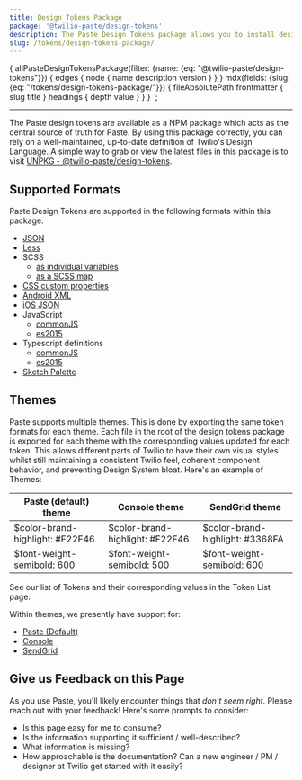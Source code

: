 ```yaml
---
title: Design Tokens Package
package: '@twilio-paste/design-tokens'
description: The Paste Design Tokens package allows you to install design tokens in a variety of different formats (Web, Mobile, etc.)
slug: /tokens/design-tokens-package/
---
```



  {
    allPasteDesignTokensPackage(filter: {name: {eq: "@twilio-paste/design-tokens"}}) {
      edges {
        node {
          name
          description
          version
        }
      }
    }
    mdx(fields: {slug: {eq: "/tokens/design-tokens-package/"}}) {
      fileAbsolutePath
      frontmatter {
        slug
        title
      }
      headings {
        depth
        value
      }
    }
  }
`;

<NormalizeComponentHeader
  categoryRoute={SidebarCategoryRoutes.TOKENS}
  githubUrl="https://github.com/twilio-labs/paste/tree/main/packages/paste-core/components/button"
  data={props.data}
/>

---

<contentwrapper>

<PageAside data={props.data.mdx} />

<content>

The Paste design tokens are available as a NPM package which acts as the central source of truth for Paste. By using this package correctly, you can rely on a well-maintained, up-to-date definition of Twilio's Design Language. A simple way to grab or view the latest files in this package is to visit [UNPKG - @twilio-paste/design-tokens](https://unpkg.com/browse/@twilio-paste/design-tokens/dist/).

## Supported Formats

Paste Design Tokens are supported in the following formats within this package:

- [JSON](https://unpkg.com/browse/@twilio-paste/design-tokens/dist/tokens.json)
- [Less](https://unpkg.com/browse/@twilio-paste/design-tokens/dist/tokens.less)
- SCSS
  - [as individual variables](https://unpkg.com/browse/@twilio-paste/design-tokens/dist/tokens.default.scss)
  - [as a SCSS map](https://unpkg.com/browse/@twilio-paste/design-tokens/dist/tokens.map.scss)
- [CSS custom properties](https://unpkg.com/browse/@twilio-paste/design-tokens/dist/tokens.custom-properties.css)
- [Android XML](https://unpkg.com/browse/@twilio-paste/design-tokens/dist/tokens.android.xml)
- [iOS JSON](https://unpkg.com/browse/@twilio-paste/design-tokens/dist/tokens.ios.json)
- JavaScript
  - [commonJS](https://unpkg.com/browse/@twilio-paste/design-tokens/dist/tokens.common.js)
  - [es2015](https://unpkg.com/browse/@twilio-paste/design-tokens/dist/tokens.es6.js)
- Typescript definitions
  - [commonJS](https://unpkg.com/browse/@twilio-paste/design-tokens/dist/tokens.common.d.ts)
  - [es2015](https://unpkg.com/browse/@twilio-paste/design-tokens/dist/tokens.es6.d.ts)
- [Sketch Palette](https://unpkg.com/browse/@twilio-paste/design-tokens/dist/sketch.sketchpalette)

## Themes

Paste supports multiple themes. This is done by exporting the same token formats for each theme. Each file in the root of the design tokens package is exported for each theme with the corresponding values updated for each token. This allows different parts of Twilio to have their own visual styles whilst still maintaining a consistent Twilio feel, coherent component behavior, and preventing Design System bloat. Here's an example of Themes:

| Paste (default) theme            | Console theme                    | SendGrid theme                   |
| -------------------------------- | -------------------------------- | -------------------------------- |
| \$color-brand-highlight: #F22F46 | \$color-brand-highlight: #F22F46 | \$color-brand-highlight: #3368FA |
| \$font-weight-semibold: 600      | \$font-weight-semibold: 500      | \$font-weight-semibold: 600      |

See our list of Tokens and their corresponding values in the <Link to="/tokens/">Token List</Link> page.

Within themes, we presently have support for:

- [Paste (Default)](https://unpkg.com/browse/@twilio-paste/design-tokens/dist/)
- [Console](https://unpkg.com/browse/@twilio-paste/design-tokens/dist/themes/console/)
- [SendGrid](https://unpkg.com/browse/@twilio-paste/design-tokens/dist/themes/sendgrid/)

## Give us Feedback on this Page

As you use Paste, you'll likely encounter things that _don't seem right_. Please reach out with your feedback! Here's some prompts to consider:

- Is this page easy for me to consume?
- Is the information supporting it sufficient / well-described?
- What information is missing?
- How approachable is the documentation? Can a new engineer / PM / designer at Twilio get started with it easily?

<ChangelogRevealer>
  <Changelog />
</ChangelogRevealer>

</content>

</contentwrapper>
